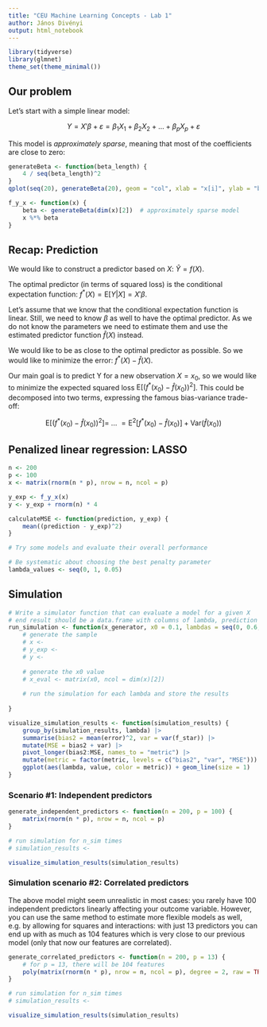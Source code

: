 ```yaml
---
title: "CEU Machine Learning Concepts - Lab 1"
author: János Divényi
output: html_notebook
---
```



```r
library(tidyverse)
library(glmnet)
theme_set(theme_minimal())
```

## Our problem

Let's start with a simple linear model:

$$
Y = X'\beta + \varepsilon = \beta_1 X_1 + \beta_2 X_2 + ... + \beta_p X_p + \varepsilon
$$

This model is _approximately sparse_, meaning that most of the coefficients are close to zero:

```r
generateBeta <- function(beta_length) {
    4 / seq(beta_length)^2
}
qplot(seq(20), generateBeta(20), geom = "col", xlab = "x[i]", ylab = "beta")
```


```r
f_y_x <- function(x) {
    beta <- generateBeta(dim(x)[2])  # approximately sparse model
    x %*% beta
}
```




## Recap: Prediction

We would like to construct a predictor based on $X$:
$\hat Y = f(X)$.

The optimal predictor (in terms of squared loss) is the conditional expectation function:
$f^*(X) = \text{E}[Y|X] = X'\beta$.

Let's assume that we know that the conditional expectation function is linear. Still, we need to know $\beta$ as well to have the optimal predictor. As we do not know the parameters we need to estimate them and use the estimated predictor function $\hat f(X)$ instead.

We would like to be as close to the optimal predictor as possible. So we would like to minimize the error: $f^*(X) - \hat f(X)$.

Our main goal is to predict Y for a new observation $X = x_0$, so we would like to minimize the expected squared loss $\text{E} \left[\left(f^*(x_0) - \hat f(x_0)\right)^2\right]$. This could be decomposed into two terms, expressing the famous bias-variance trade-off:

$$
\text{E} \left[\left(f^*(x_0) - \hat f(x_0)\right)^2\right] =\ ...\ = \text{E}^2\left[f^*(x_0) - \hat f(x_0)\right] + \text{Var}\left(\hat f(x_0)\right)
$$



## Penalized linear regression: LASSO

```r
n <- 200
p <- 100
x <- matrix(rnorm(n * p), nrow = n, ncol = p)	

y_exp <- f_y_x(x)
y <- y_exp + rnorm(n) * 4
```

```r
calculateMSE <- function(prediction, y_exp) {
    mean((prediction - y_exp)^2)
}
```

```r
# Try some models and evaluate their overall performance
```



```r
# Be systematic about choosing the best penalty parameter
lambda_values <- seq(0, 1, 0.05)
```

## Simulation 

```r
# Write a simulator function that can evaluate a model for a given X
# end result should be a data.frame with columns of lambda, prediction (f_star), error
run_simulation <- function(x_generator, x0 = 0.1, lambdas = seq(0, 0.6, 0.02)) {
    # generate the sample
    # x <-  
    # y_exp <-
    # y <- 
    
    # generate the x0 value
    # x_eval <- matrix(x0, ncol = dim(x)[2])
    
    # run the simulation for each lambda and store the results
    
}
```

```r
visualize_simulation_results <- function(simulation_results) {
    group_by(simulation_results, lambda) |>
    summarise(bias2 = mean(error)^2, var = var(f_star)) |>
    mutate(MSE = bias2 + var) |>
    pivot_longer(bias2:MSE, names_to = "metric") |>
    mutate(metric = factor(metric, levels = c("bias2", "var", "MSE"))) |>
    ggplot(aes(lambda, value, color = metric)) + geom_line(size = 1)    
}
```


### Scenario #1: Independent predictors

```r
generate_independent_predictors <- function(n = 200, p = 100) {
    matrix(rnorm(n * p), nrow = n, ncol = p)
}
```


```r
# run simulation for n_sim times
# simulation_results <- 
```


```r
visualize_simulation_results(simulation_results)
```


### Simulation scenario #2: Correlated predictors

The above model might seem unrealistic in most cases: you rarely have 100 independent predictors linearly affecting your outcome variable. However, you can use the same method to estimate more flexible models as well, e.g. by allowing for squares and interactions: with just 13 predictors you can end up with as much as 104 features which is very close to our previous model (only that now our features are correlated).

```r
generate_correlated_predictors <- function(n = 200, p = 13) {
    # for p = 13, there will be 104 features
    poly(matrix(rnorm(n * p), nrow = n, ncol = p), degree = 2, raw = TRUE)
}
```

```r
# run simulation for n_sim times
# simulation_results <- 
```


```r
visualize_simulation_results(simulation_results)
```